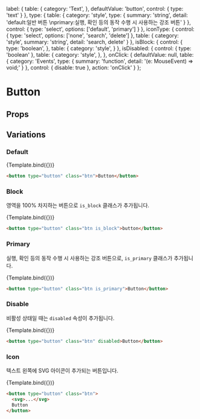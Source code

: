 

  label: {
    table: {
      category: 'Text',
    },
    defaultValue: 'button',
    control: {
      type: 'text'
    }
  },
  type: {
    table: {
      category: 'style',
      type: {
        summary: 'string',
        detail: 'default:일반 버튼 \nprimary:실행, 확인 등의 동작 수행 시 사용하는 강조 버튼'
      }
    },
    control: {
      type: 'select',
      options: ['default', 'primary']
    }
  },
  iconType: {
    control: {
      type: 'select',
      options: ['none', 'search', 'delete']
    },
    table: {
      category: 'style',
      summary: 'string',
      detail: 'search, delete'
    }
  },
  isBlock: {
    control: {
      type: 'boolean',
    },
    table: {
      category: 'style',
    }
  },
  isDisabled: {
    control: {
      type: 'boolean'
    },
    table: {
      category: 'style',
    },
  },
  onClick: {
    defaultValue: null,
    table: {
      category: 'Events',
      type: {
        summary: 'function',
        detail: '(e: MouseEvent<HTMLButtonElement>) => void;'
      }
    },
    control: { disable: true },
    action: 'onClick'
  }
};


<Meta
  title="Component/Button"
  component={Button}
  argTypes={{...ButtonArgTypes}}
/>

# Button

## Props

<ArgsTable story={PRIMARY_STORY} />

## Variations

### Default

<Canvas>
  <Story
    name="Default"
    args={{
      type: 'default'
    }}
  >
    {Template.bind({})}
  </Story>
</Canvas>

```html
<button type="button" class="btn">Button</button>
```


### Block

영역을 100% 차지하는 버튼으로 `is_block` 클래스가 추가됩니다.

<Canvas>
  <Story
    name="Block"
    args={{
      isBlock: true
    }}
  >
    {Template.bind({})}
  </Story>
</Canvas>

```html
<button type="button" class="btn is_block">button</button>
```

### Primary

실행, 확인 등의 동작 수행 시 사용하는 강조 버튼으로, `is_primary` 클래스가 추가됩니다.

<Canvas>
  <Story
    name="Primary"
    args={{
      type: 'primary'
    }}
  >
    {Template.bind({})}
  </Story>
</Canvas>

```html
<button type="button" class="btn is_primary">Button</button>
```

### Disable

비활성 상태일 때는 `disabled` 속성이 추가됩니다.

<Canvas>
  <Story
    name="Disable"
    args={{
      isDisabled: true
    }}
  >
    {Template.bind({})}
  </Story>
</Canvas>

```html
<button type="button" class="btn" disabled>Button</button>
```

### Icon

텍스트 왼쪽에 SVG 아이콘이 추가되는 버튼입니다. 

<Canvas>
  <Story
    name="Icon"
    args={{
      iconType: 'search'
    }}
  >
    {Template.bind({})}
  </Story>
</Canvas>

```html
<button type="button" class="btn">
  <svg>...</svg>
  Button
</button>
```
